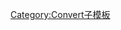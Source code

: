 {{convert/{{{d}}}|{{{1}}}|{{{2|}}}|{{{3|}}}|{{{4|}}}|s={{{s|}}}|r={{{r}}}
|u=yd
|n=碼
|o=m
|b=0.9144
|j=-0.038863783-{{{j|0}}}}}<noinclude>
[[Category:Convert子模板]]
</noinclude>